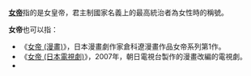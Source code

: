 '''[[女帝|女帝]]'''指的是女皇帝，君主制國家名義上的最高統治者為女性時的稱號。

'''女帝'''也可以指：
*《[[女帝_(漫畫)|女帝 (漫畫)]]》，日本漫畫劇作家倉科遼漫畫作品女帝系列第1作。
*《[[女帝_(日本電視劇)|女帝 (日本電視劇)]]》，2007年，朝日電視台製作的漫畫改編的電視劇。
*{{lookfrom|女帝}}

{{disambig|D|Cat=二字消歧义}}